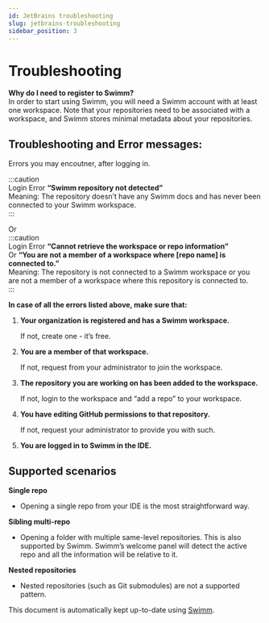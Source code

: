 ```yaml
---
id: JetBrains troubleshooting
slug: jetbrains-troubleshooting
sidebar_position: 3
---
```


# Troubleshooting

**Why do I need to register to Swimm?**<br/>
In order to start using Swimm, you will need a Swimm account with at least one workspace. Note that your repositories need to be associated with a workspace, and Swimm stores minimal metadata about your repositories.

## Troubleshooting and Error messages:

Errors you may encoutner, after logging in.<br/>

:::caution<br/>
Login Error **“Swimm repository not detected”**<br/>
Meaning: The repository doesn’t have any Swimm docs and has never been connected to your Swimm workspace.<br/>
:::


Or<br/>
:::caution<br/>
Login Error **“Cannot retrieve the workspace or repo information”**<br/>
Or **“You are not a member of a workspace where \[repo name\] is connected to.”**<br/>
Meaning: The repository is not connected to a Swimm workspace or you are not a member of a workspace where this repository is connected to.<br/>
:::<br/>

**In case of all the errors listed above, make sure that:**

1.  **Your organization is registered and has a Swimm workspace.**
    
    If not, create one - it’s free.
    
2.  **You are a member of that workspace.**
    
    If not, request from your administrator to join the workspace.
    
3.  **The repository you are working on has been added to the workspace.**
    
    If not, login to the workspace and “add a repo” to your workspace.
    
4.  **You have editing GitHub permissions to that repository.**
    
    If not, request your administrator to provide you with such.
    
5.  **You are logged in to Swimm in the IDE.**
    

## Supported scenarios

**Single repo**

*   Opening a single repo from your IDE is the most straightforward way.
    

**Sibling multi-repo**

*   Opening a folder with multiple same-level repositories. This is also supported by Swimm. Swimm’s welcome panel will detect the active repo and all the information will be relative to it.
    

**Nested repositories**

*   Nested repositories (such as Git submodules) are not a supported pattern.
    

This document is automatically kept up-to-date using [Swimm](https://swimm.io).
